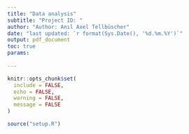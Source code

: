 ```yaml
---
title: "Data analysis"
subtitle: "Project ID: "
author: "Author: Anıl Axel Tellbüscher"
date: "last updated: `r format(Sys.Date(), '%d.%m.%Y')`"
output: pdf_document
toc: true
params:
  
---
```


```r
knitr::opts_chunk$set(
  include = FALSE,
  echo = FALSE,
  warning = FALSE,
  message = FALSE
)

source("setup.R")
```

